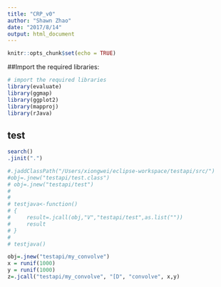 ```yaml
---
title: "CRP_v0"
author: "Shawn Zhao"
date: "2017/8/14"
output: html_document
---
```


```r
knitr::opts_chunk$set(echo = TRUE)
```


##Import the required libraries:

```r
# import the required libraries
library(evaluate)
library(ggmap)
library(ggplot2)
library(mapproj)
library(rJava)
```


## test

```r
search()
.jinit(".")
```

```r
#.jaddClassPath("/Users/xiongwei/eclipse-workspace/testapi/src/")
#obj=.jnew("testapi/test.class")
# obj=.jnew("testapi/test")
# 
# 
# testjava<-function()
# {
#     result=.jcall(obj,"V","testapi/test",as.list(""))
#     result
# }
# 
# testjava()

obj=.jnew("testapi/my_convolve")
x = runif(1000)
y = runif(1000)
z=.jcall("testapi/my_convolve", "[D", "convolve", x,y)

```





